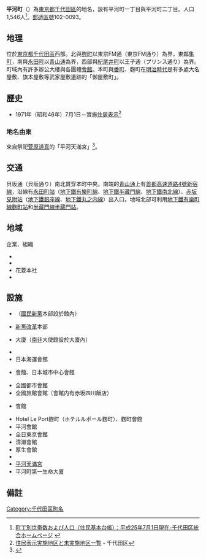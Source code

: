 {{Pathnav|日本|東京都|千代田區|frame=1}}
{{Infobox Settlement
|official_name = 平河町
|native_name =
|settlement_type = [[町|町]]
|image_skyline = Sabo Kaikan (main hall).jpg
|imagesize = 220px
|image_caption = {{link-ja|砂防會館|砂防会館}}
|image_flag =
|image_seal =
| image_map =
| map_caption =
| pushpin_map = Tokyo city
|subdivision_type = [[國家|國家]]
|subdivision_name = [[File:Flag_of_Japan.svg|border]] [[日本|日本]]
|subdivision_type1 = [[都道府縣|都道府縣]]
|subdivision_name1 = [[File:Flag_of_Tokyo_Prefecture.svg|25px]] [[東京都|東京都]]
|subdivision_type2 = [[東京都區部|特別區]]
|subdivision_name2 = [[File:Flag_of_Chiyoda,_Tokyo.svg|25px]] [[千代田區|千代田區]]
|subdivision_type3 = [[地區|地區]]
|subdivision_name3 = [[麴町#麴町地區（麴町區）|麴町地區]]
|established_title =
|established_date =
|government_type =
|leader_title =
|leader_name =
|area_magnitude =
|area_total_km2 =
|area_land_km2 =
|area_urban_km2 =
|area_metro_km2 =
|area_metro_sq_mi =
|population_as_of= 2013年（[[平成|平成]]25年）7月1日
|population_footnotes =
|population_total = 1546
|population_urban =
|population_metro =
|population_density_km2 =
| timezone = [[日本標準時間|JST]]
| utc_offset = +9
|timezone_DST =
|utc_offset_DST =
|latd=35|latm=40|lats=57|latNS=N
|longd=139|longm=44|longs=26|longEW=E
|elevation_footnotes=
|elevation_m =
|elevation_ft =
|postal_code_type = [[郵遞區號|郵遞區號]]
|postal_code = 102-0093
|area_code =
|website =
|footnotes =
}}
'''平河町'''（{{jpn|j=平河町|hg=ひらかわちょう|rm=Hirakawachō|f=y}}）為[[東京都|東京都]][[千代田區|千代田區]]的地名，設有平河町一丁目與平河町二丁目。人口1,546人<ref>[http://www.city.chiyoda.lg.jp/koho/kuse/gaiyo/toke/cho-setai/cho-setaih2507.html 町丁別世帯数および人口（住民基本台帳）：平成25年7月1日現在-千代田区総合ホームページ] {{webarchive|url=https://web.archive.org/web/20131023173846/http://www.city.chiyoda.lg.jp/koho/kuse/gaiyo/toke/cho-setai/cho-setaih2507.html |date=2013-10-23 }}</ref>。[[郵遞區號|郵遞區號]]102-0093。

== 地理 ==
位於[[東京都|東京都]][[千代田區|千代田區]]西部。北與[[麴町|麴町]]以東京FM通（東京FM通り）為界，東鄰[[隼町_(東京都)|隼町]]，南與[[永田町|永田町]]以[[國道246號|青山通]]為界，西部與[[紀尾井町|紀尾井町]]以王子通（プリンス通り）為界。町域內有許多辦公大樓與各團體[[會館|會館]]。本町與[[番町|番町]]、麴町在[[明治時代|明治時代]]是有多處大名屋敷、旗本屋敷等武家屋敷遺跡的「御屋敷町」。

== 歷史 ==
* 1971年（昭和46年）7月1日－實施[[住居表示|住居表示]]<ref>[http://www.city.chiyoda.tokyo.jp/service/00011/d0001182.html 住居表示実施地区と未実施地区一覧] {{webarchive|url=https://web.archive.org/web/20080112164341/http://www.city.chiyoda.tokyo.jp/service/00011/d0001182.html |date=2008-01-12 }} - 千代田区</ref>

=== 地名由來 ===
來自祭祀[[菅原道真|菅原道真]]的「平河天滿宮」<ref>{{Cite web |url=http://www.city.chiyoda.lg.jp/koho/bunka/bunka/chome/yurai/hirakawa-2.html |title=千代田区 町名由来板ガイド：平河町二丁目（ひらかわちょうにちょうめ） |accessdate=2013-08-13 |archive-date=2013-11-10 |archive-url=https://web.archive.org/web/20131110151224/http://www.city.chiyoda.lg.jp/koho/bunka/bunka/chome/yurai/hirakawa-2.html |dead-url=no }}</ref>。

== 交通 ==
貝坂通（貝坂通り）南北貫穿本町中央。南端的[[國道246號|青山通]]上有[[首都高速道路|首都高速道路]][[首都高速4號新宿線|4號新宿線]]，沿線有[[永田町站|永田町站]]（[[東京地下鐵有樂町線|地下鐵有樂町線]]、[[東京地下鐵半藏門線|地下鐵半藏門線]]、[[東京地下鐵南北線|地下鐵南北線]]）、[[赤坂見附站|赤坂見附站]]（[[東京地下鐵銀座線|地下鐵銀座線]]、[[東京地下鐵丸之内線|地下鐵丸之内線]]）出入口。地域北部可利用[[東京地下鐵有樂町線|地下鐵有樂町線]][[麴町站|麴町站]]和[[東京地下鐵半藏門線|半藏門線]][[半藏門站|半藏門站]]。

== 地域 ==
; 企業、組織
* {{link-ja|足長育英會|あしなが育英会}}
* {{link-ja|WIP日本|WIPジャパン}}
* 花菱本社
* {{link-ja|未來建設工業|みらい建設工業}}

== 設施 ==
* {{link-ja|砂防會館|砂防会館}}（[[國民新黨|國民新黨]]本部設於館內）
* [[新黨改革|新黨改革]]本部
* {{link-ja|全國共濟農業協同組合聯合會|全国共済農業協同組合連合会全共聯}}大廈（[[南非|南非]]大使館設於大廈內）
* {{link-ja|都道府縣會館|都道府県会館}}
* 日本海運會館
* {{link-ja|日本都市中心|日本都市センター}}會館、日本城市中心會館
* 全國都市會館
* 全國旅館會館（會館内有赤坂四川飯店）
* {{link-ja|日本青年會議所|日本青年会議所}}會館
* Hotel Le Port麴町（ホテルルポール麴町）、麴町會館
* 平河會館
* 全日東京會館
* 清瀨會館
* 厚生會館
* {{link-ja|千代田區立麴町中學校|千代田区立麹町中学校}}
* [[天滿宮|平河天滿宮]]
* 平河町第一生命大廈

== 備註 ==
{{Reflist}}

{{Geographic Location
|中央      = 平河町
|北        = [[麴町|麴町]]
|Northeast =
|東        = [[隼町_(東京都)|隼町]]
|Southeast =
|南        = [[永田町|永田町]]
|Southwest =
|西        = [[紀尾井町|紀尾井町]]
|Northwest =
|image     =
}}

{{Commonscat|Hirakawachō}}
{{千代田區的町名}}

{{DEFAULTSORT:Hirakawacho}}
[[Category:千代田區町名|Category:千代田區町名]]